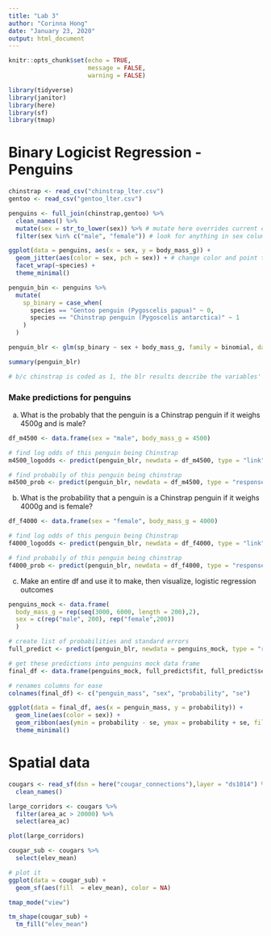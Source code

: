 ```yaml
---
title: "Lab 3"
author: "Corinna Hong"
date: "January 23, 2020"
output: html_document
---
```


```r
knitr::opts_chunk$set(echo = TRUE, 
                      message = FALSE,
                      warning = FALSE)
```

```r

library(tidyverse)
library(janitor)
library(here)
library(sf)
library(tmap)

```

# Binary Logicist Regression - Penguins

```r

chinstrap <- read_csv("chinstrap_lter.csv")
gentoo <- read_csv("gentoo_lter.csv")

penguins <- full_join(chinstrap,gentoo) %>% 
  clean_names() %>% 
  mutate(sex = str_to_lower(sex)) %>% # mutate here overrides current column, changes strint to lowercase in sex column
  filter(sex %in% c("male", "female")) # look for anything in sex column that matching anything in this string

```

```r

ggplot(data = penguins, aes(x = sex, y = body_mass_g)) +
  geom_jitter(aes(color = sex, pch = sex)) + # change color and point type to differ by sex
  facet_wrap(~species) +
  theme_minimal()

```

```r

penguin_bin <- penguins %>% 
  mutate(
    sp_binary = case_when(
      species == "Gentoo penguin (Pygoscelis papua)" ~ 0,
      species == "Chinstrap penguin (Pygoscelis antarctica)" ~ 1
    )
  )

```

```r

penguin_blr <- glm(sp_binary ~ sex + body_mass_g, family = binomial, data = penguin_bin)

summary(penguin_blr)

# b/c chinstrap is coded as 1, the blr results describe the variables' impacts on probabiliy of being a chinstrap

```

### Make predictions for penguins

a. What is the probably that the penguin is a Chinstrap penguin if it weighs 4500g and is male?

```r

df_m4500 <- data.frame(sex = "male", body_mass_g = 4500)

# find log odds of this penguin being Chinstrap
m4500_logodds <- predict(penguin_blr, newdata = df_m4500, type = "link") # log odds of 4.05

# find probabily of this penguin being chinstrap
m4500_prob <- predict(penguin_blr, newdata = df_m4500, type = "response") # probability of 0.98 

```

b. What is the probability that a penguin is a Chinstrap penguin if it weighs 4000g and is female?

```r

df_f4000 <- data.frame(sex = "female", body_mass_g = 4000)

# find log odds of this penguin being Chinstrap
f4000_logodds <- predict(penguin_blr, newdata = df_f4000, type = "link") # log odds of 0.637

# find probabily of this penguin being chinstrap
f4000_prob <- predict(penguin_blr, newdata = df_f4000, type = "response") # probability of 0.65

```

c. Make an entire df and use it to make, then visualize, logistic regression outcomes

```r

penguins_mock <- data.frame(
  body_mass_g = rep(seq(3000, 6000, length = 200),2),
  sex = c(rep("male", 200), rep("female",200))
  )

```

```r

# create list of probabilities and standard errors
full_predict <- predict(penguin_blr, newdata = penguins_mock, type = "response", se.fit = TRUE)

# get these predictions into penguins mock data frame
final_df <- data.frame(penguins_mock, full_predict$fit, full_predict$se.fit)

# renames columns for ease
colnames(final_df) <- c("penguin_mass", "sex", "probability", "se")

```

```r

ggplot(data = final_df, aes(x = penguin_mass, y = probability)) +
  geom_line(aes(color = sex)) +
  geom_ribbon(aes(ymin = probability - se, ymax = probability + se, fill = sex), alpha = 0.3) +
  theme_minimal()

```

# Spatial data

```r

cougars <- read_sf(dsn = here("cougar_connections"),layer = "ds1014") %>% 
  clean_names()

```

```r

large_corridors <- cougars %>% 
  filter(area_ac > 20000) %>% 
  select(area_ac)

plot(large_corridors)

```

```r

cougar_sub <- cougars %>% 
  select(elev_mean)

# plot it
ggplot(data = cougar_sub) +
  geom_sf(aes(fill  = elev_mean), color = NA)

```

```r

tmap_mode("view")

tm_shape(cougar_sub) +
  tm_fill("elev_mean")

```

